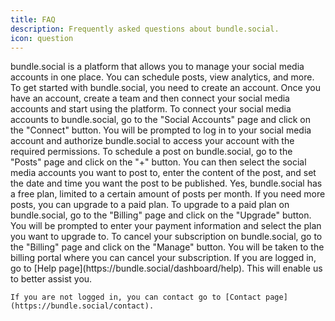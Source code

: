 ```yaml
---
title: FAQ
description: Frequently asked questions about bundle.social.
icon: question
---
```


<AccordionGroup>
  <Accordion
    title="What is the purpose of bundle.social?"
  >
    bundle.social is a platform that allows you to manage your social media accounts in one place. 
    You can schedule posts, view analytics, and more.
  </Accordion>
  <Accordion
    title="How do I get started with bundle.social?"
  >
    To get started with bundle.social, you need to create an account. 
    Once you have an account, create a team and then connect your social media accounts and start using the platform.
  </Accordion>
  <Accordion
    title="How do I connect my social media accounts to bundle.social?"
    >
    To connect your social media accounts to bundle.social, go to the "Social Accounts" page and click on the "Connect" button. 
    You will be prompted to log in to your social media account and authorize bundle.social to access your account with the required permissions.
  </Accordion>
  <Accordion
    title="How do I schedule a post on bundle.social?"
    >
    To schedule a post on bundle.social, go to the "Posts" page and click on the "+" button. 
    You can then select the social media accounts you want to post to, enter the content of the post, and set the date and time you want the post to be published.
  </Accordion>
  <Accordion
    title="Is bundle.social free?"
    >
    Yes, bundle.social has a free plan, limited to a certain amount of posts per month. If you need more posts, you can upgrade to a paid plan.
  </Accordion>
  <Accordion
    title="How do I upgrade to a paid plan on bundle.social?"
    >
    To upgrade to a paid plan on bundle.social, go to the "Billing" page and click on the "Upgrade" button. 
    You will be prompted to enter your payment information and select the plan you want to upgrade to.
  </Accordion>
  <Accordion
    title="How do I cancel my subscription on bundle.social?"
    >
    To cancel your subscription on bundle.social, go to the "Billing" page and click on the "Manage" button. 
    You will be taken to the billing portal where you can cancel your subscription.
  </Accordion>
  <Accordion
    title="How do I contact support on bundle.social?"
    >
    If you are logged in, go to [Help page](https://bundle.social/dashboard/help). This will enable us to better assist you.

    If you are not logged in, you can contact go to [Contact page](https://bundle.social/contact).
  </Accordion>
</AccordionGroup>